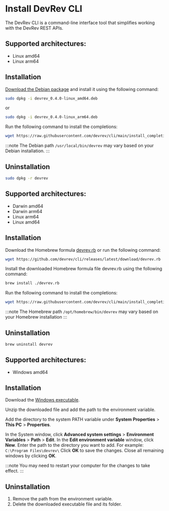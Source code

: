 # Install DevRev CLI

The DevRev CLI is a command-line interface tool that simplifies working with the DevRev REST APIs.

<Tabs groupId="cli">
   <TabItem value="linux" label="Debian">

## Supported architectures:
- Linux amd64
- Linux arm64

## Installation

[Download the Debian package](https://github.com/devrev/cli/releases/latest) and install it using the following command:

```bash
sudo dpkg -i devrev_0.4.0-linux_amd64.deb
```

or

```bash
sudo dpkg -i devrev_0.4.0-linux_arm64.deb
```

Run the following command to install the completions:

```bash
wget https://raw.githubusercontent.com/devrev/cli/main/install_completions.sh && sh install_completions.sh /usr/local/bin/devrev
```

:::note
The Debian path `/usr/local/bin/devrev` may vary based on your Debian installation.
:::

## Uninstallation

```bash
sudo dpkg -r devrev
```

  </TabItem>
  <TabItem value="mac" label="Mac OS">

## Supported architectures:

- Darwin amd64
- Darwin arm64
- Linux arm64
- Linux amd64

## Installation

Download the Homebrew formula [devrev.rb](https://github.com/devrev/cli/releases/latest/download/devrev.rb) or run the following command:

```bash
wget https://github.com/devrev/cli/releases/latest/download/devrev.rb
```

Install the downloaded Homebrew formula file devrev.rb using the following command:

```bash
brew install ./devrev.rb
```

Run the following command to install the completions:

```bash
wget https://raw.githubusercontent.com/devrev/cli/main/install_completions.sh && sh install_completions.sh /opt/homebrew/bin/devrev
```

:::note
The Homebrew path `/opt/homebrew/bin/devrev` may vary based on your Homebrew installation
:::

## Uninstallation

```bash
brew uninstall devrev
```

  </TabItem>
<TabItem value="windows" label="Windows">

## Supported architectures:

- Windows amd64

## Installation

Download the [Windows executable](https://github.com/devrev/cli/releases/latest).

Unzip the downloaded file and add the path to the environment variable.

Add the directory to the system PATH variable under **System Properties** > **This PC** > **Properties**.

In the System window, click **Advanced system settings** > **Environment Variables** > **Path** > **Edit**.
In the **Edit environment variable** window, click **New**. Enter the path to the directory you want to add. For example: `C:\Program Files\devrev\`
Click **OK** to save the changes. Close all remaining windows by clicking **OK**.

:::note
You may need to restart your computer for the changes to take effect.
:::

## Uninstallation

1. Remove the path from the environment variable.
2. Delete the downloaded executable file and its folder.

</TabItem>
</Tabs>
